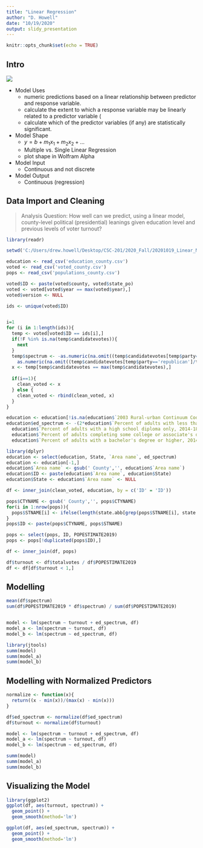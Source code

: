 ```yaml
---
title: "Linear Regression"
author: "D. Howell"
date: "10/19/2020"
output: slidy_presentation
---
```


```r
knitr::opts_chunk$set(echo = TRUE)
```

## Intro

![](lm.png)

* Model Uses
  + numeric predictions based on a linear relationship between predictor and response variable.
  + calculate the extent to which a response variable may be linearly related to a predictor variable (
  + calculate which of the predictor variables (if any) are statistically significant. 
* Model Shape
  + $y = b + m_1x_1 + m_2x_2 + ...$
  + Multiple vs. Single Linear Regression
  + plot shape in Wolfram Alpha
* Model Input
  + Continuous and not discrete
* Model Output
  + Continuous (regression)
  
## Data Import and Cleaning

> Analysis Question: How well can we predict, using a linear model, county-level political (presidential) leanings given education level and previous levels of voter turnout?

```r
library(readr)

setwd('C:/Users/drew.howell/Desktop/CSC-201/2020_Fall/20201019_Linear_Models/')

education <- read_csv('education_county.csv')
voted <- read_csv('voted_county.csv')
pops <- read_csv('populations_county.csv')

voted$ID <- paste(voted$county, voted$state_po)
voted <- voted[voted$year == max(voted$year),]
voted$version <- NULL

ids <- unique(voted$ID)


i=1
for (i in 1:length(ids)){
  temp <- voted[voted$ID == ids[i],]
  if(!F %in% is.na(temp$candidatevotes)){
    next
  }
  temp$spectrum <- -as.numeric(na.omit((temp$candidatevotes[temp$party=='democrat']/temp$totalvotes[temp$party=='democrat'] *10))) + 
    as.numeric(na.omit((temp$candidatevotes[temp$party=='republican']/temp$totalvotes[temp$party=='republican'] *10)))
  x <- temp[temp$candidatevotes == max(temp$candidatevotes),]
  
  if(i==1){
    clean_voted <- x
  } else {
    clean_voted <- rbind(clean_voted, x)
  }
}

education <- education[!is.na(education$`2003 Rural-urban Continuum Code`),]
education$ed_spectrum <- -(2*education$`Percent of adults with less than a high school diploma, 2014-18` + 
  education$`Percent of adults with a high school diploma only, 2014-18`) + 
  education$`Percent of adults completing some college or associate's degree, 2014-18` +
  education$`Percent of adults with a bachelor's degree or higher, 2014-18`*2

library(dplyr)
education <- select(education, State, `Area name`, ed_spectrum)
education <- education[-1,]  
education$`Area name` <- gsub(' County','', education$`Area name`)  
education$ID <- paste(education$`Area name`, education$State)
education$State <- education$`Area name` <- NULL

df <- inner_join(clean_voted, education, by = c('ID' = 'ID'))

pops$CTYNAME <- gsub(' County','', pops$CTYNAME) 
for(i in 1:nrow(pops)){
  pops$STNAME[i] <- ifelse(length(state.abb[grep(pops$STNAME[i], state.name)])==0, NA, state.abb[grep(pops$STNAME[i], state.name)])
}
pops$ID <- paste(pops$CTYNAME, pops$STNAME)

pops <- select(pops, ID, POPESTIMATE2019)
pops <- pops[!duplicated(pops$ID),]

df <- inner_join(df, pops)

df$turnout <- df$totalvotes / df$POPESTIMATE2019
df <- df[df$turnout < 1,]

```

## Modelling

```r

mean(df$spectrum)
sum(df$POPESTIMATE2019 * df$spectrum) / sum(df$POPESTIMATE2019)


model <- lm(spectrum ~ turnout + ed_spectrum, df)
model_a <- lm(spectrum ~ turnout, df)
model_b <- lm(spectrum ~ ed_spectrum, df)

library(jtools)
summ(model)
summ(model_a)
summ(model_b)

```

## Modelling with Normalized Predictors
```r

normalize <- function(x){
  return((x - min(x))/(max(x) - min(x)))
}

df$ed_spectrum <- normalize(df$ed_spectrum)
df$turnout <- normalize(df$turnout)

model <- lm(spectrum ~ turnout + ed_spectrum, df)
model_a <- lm(spectrum ~ turnout, df)
model_b <- lm(spectrum ~ ed_spectrum, df)

summ(model)
summ(model_a)
summ(model_b)

```

## Visualizing the Model
```r
library(ggplot2)
ggplot(df, aes(turnout, spectrum)) + 
  geom_point() + 
  geom_smooth(method='lm')

ggplot(df, aes(ed_spectrum, spectrum)) + 
  geom_point() + 
  geom_smooth(method='lm')
```